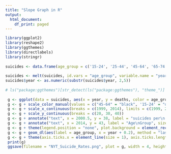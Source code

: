 ```yaml
---
title: "Slope Graph in R"
output:
  html_document:
    df_print: paged
---
```




```r
library(ggplot2)
library(reshape2)
library(ggthemes)
library(directlabels)
library(stringr)
 
suicides <- data.frame(age_group = c('15-24', '25-44', '45-64', '65-74', '75+'),t1999 = c(15,21,20,25,42),t2014 = c(18,23,30,26,39))
 
suicides <- melt(suicides, id.vars = "age_group", variable.name = "year", value.name = "deaths")
suicides$year <- as.numeric(substr(suicides$year, 2,5))
 
# ls("package:ggthemes")[str_detect(ls("package:ggthemes"), "theme_")]
 
 g <- ggplot(data = suicides, aes(x = year, y = deaths, color = age_group)) + geom_line(size = 1.2, alpha = 0.7) + geom_point()
 g <- g + scale_color_manual(values = c("45-64" = "black", '15-24' = "darkturquoise", '25-44' = "darkturquoise",'65-74' = "darkturquoise", '75+' = "darkturquoise"))
 g <- g + scale_x_continuous(breaks = c(1999, 2014), limits = c(1999, 2014.5), expand = c(0, 1)) + theme_wsj() 
 g <- g + scale_y_continuous(breaks = c(20, 30, 40))
 g <- g + annotate("text", x = 2000.5, y = 38, label = "suicides per\n 100,000 people")
 g <- g + annotate("text", x = 2014, y = 43, label = "Age\nGroup", size = 3, fontface = "bold", hjust = .2)
 g <- g + theme(legend.position = "none", plot.background = element_rect(fill = "white"), panel.background = element_rect(fill = "white"))
 g <- g + geom_dl(aes(label = age_group, x = year + 0.2), method = "last.qp", cex = 0.5)
 g <- g + theme(axis.ticks.x = element_line(size = 1), axis.ticks.length=unit(0.2,"cm"))
 print(g)
 ggsave(filename = "NYT_Suicide_Rates.png", plot = g, width = 4, height = 4)
```



